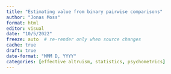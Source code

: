 ```yaml
---
title: "Estimating value from binary pairwise comparisons"
author: "Jonas Moss"
format: html
editor: visual
date: "10/5/2022"
freeze: auto  # re-render only when source changes
cache: true
draft: true
date-format: "MMM D, YYYY"
categories: [effective altruism, statistics, psychometrics]
---
```

